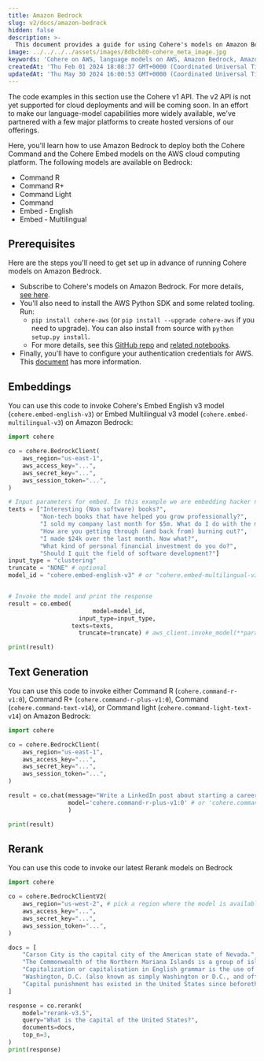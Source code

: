 ```yaml
---
title: Amazon Bedrock
slug: v2/docs/amazon-bedrock
hidden: false
description: >-
  This document provides a guide for using Cohere's models on Amazon Bedrock.
image: ../../../../assets/images/8dbcb80-cohere_meta_image.jpg
keywords: 'Cohere on AWS, language models on AWS, Amazon Bedrock, Amazon SageMaker'
createdAt: 'Thu Feb 01 2024 18:08:37 GMT+0000 (Coordinated Universal Time)'
updatedAt: 'Thu May 30 2024 16:00:53 GMT+0000 (Coordinated Universal Time)'
---
```

<Note title="Note"> 
The code examples in this section use the Cohere v1 API. The v2 API is not yet supported for cloud deployments and will be coming soon.
</Note>
In an effort to make our language-model capabilities more widely available, we've partnered with a few major platforms to create hosted versions of our offerings. 

Here, you'll learn how to use Amazon Bedrock to deploy both the Cohere Command and the Cohere Embed models on the AWS cloud computing platform. The following models are available on Bedrock:

- Command R
- Command R+
- Command Light
- Command
- Embed - English
- Embed - Multilingual

## Prerequisites

Here are the steps you'll need to get set up in advance of running Cohere models on Amazon Bedrock.

- Subscribe to Cohere's models on Amazon Bedrock. For more details, [see here](https://docs.aws.amazon.com/bedrock/latest/userguide/model-access.html).
- You'll also need to install the AWS Python SDK and some related tooling. Run:
  - `pip install cohere-aws` (or `pip install --upgrade cohere-aws` if you need to upgrade). You can also install from source with `python setup.py install`. 
  - For more details, see this [GitHub repo](https://github.com/cohere-ai/cohere-aws/) and [related notebooks](https://github.com/cohere-ai/cohere-aws/tree/main/notebooks/bedrock).
- Finally, you'll have to configure your authentication credentials for AWS. This [document](https://boto3.amazonaws.com/v1/documentation/api/latest/guide/quickstart.html#configuration) has more information.

## Embeddings

You can use this code to invoke Cohere's Embed English v3 model (`cohere.embed-english-v3`) or Embed Multilingual v3 model (`cohere.embed-multilingual-v3`) on Amazon Bedrock: 

```python PYTHON
import cohere

co = cohere.BedrockClient(
    aws_region="us-east-1",
    aws_access_key="...",
    aws_secret_key="...",
    aws_session_token="...",
)

# Input parameters for embed. In this example we are embedding hacker news post titles.
texts = ["Interesting (Non software) books?",
         "Non-tech books that have helped you grow professionally?",
         "I sold my company last month for $5m. What do I do with the money?",
         "How are you getting through (and back from) burning out?",
         "I made $24k over the last month. Now what?",
         "What kind of personal financial investment do you do?",
         "Should I quit the field of software development?"]
input_type = "clustering"
truncate = "NONE" # optional
model_id = "cohere.embed-english-v3" # or "cohere.embed-multilingual-v3"


# Invoke the model and print the response
result = co.embed(
						model=model_id,
  					input_type=input_type,
  				  texts=texts,
  					truncate=truncate) # aws_client.invoke_model(**params)

print(result)
```

## Text Generation

You can use this code to invoke either Command R (`cohere.command-r-v1:0`), Command R+ (`cohere.command-r-plus-v1:0`), Command (`cohere.command-text-v14`), or Command light (`cohere.command-light-text-v14`) on Amazon Bedrock:

```python PYTHON
import cohere

co = cohere.BedrockClient(
    aws_region="us-east-1",
    aws_access_key="...",
    aws_secret_key="...",
    aws_session_token="...",
)

result = co.chat(message="Write a LinkedIn post about starting a career in tech:",
                 model='cohere.command-r-plus-v1:0' # or 'cohere.command-r-v1:0'
                 )

print(result)
```

## Rerank

You can use this code to invoke our latest Rerank models on Bedrock

```python PYTHON
import cohere

co = cohere.BedrockClientV2(
    aws_region="us-west-2", # pick a region where the model is available
    aws_access_key="...",
    aws_secret_key="...",
    aws_session_token="...",
)

docs = [
    "Carson City is the capital city of the American state of Nevada.",
    "The Commonwealth of the Northern Mariana Islands is a group of islands in the Pacific Ocean. Its capital is Saipan.",
    "Capitalization or capitalisation in English grammar is the use of a capital letter at the start of a word. English usage varies from capitalization in other languages.",
    "Washington, D.C. (also known as simply Washington or D.C., and officially as the District of Columbia) is the capital of the United States. It is a federal district.",
    "Capital punishment has existed in the United States since beforethe United States was a country. As of 2017, capital punishment is legal in 30 of the 50 states.",
]

response = co.rerank(
    model="rerank-v3.5",
    query="What is the capital of the United States?",
    documents=docs,
    top_n=3,
)
print(response)
```
